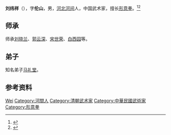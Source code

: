 '''刘纬祥'''（{{bd|1864年||1936年|}}），字'''伦山'''，男，[[河北省|河北]][[河间府|河间]]人，中国武术家，擅长[[形意拳|形意拳]]。<ref>{{Cite journal|url=https://kns.cnki.net/kcms/detail/detail.aspx?dbcode=CJFD&dbname=CJFDN7904&filename=ZHWU199607027&v=nssbBHprAg1nLWOjbeurlF%25mmd2BOmBhfTar16LW18wV3ZIdlgZBpd1%25mmd2Bf6aUMmpHIA0lJ|title=形意拳名家刘纬祥轶闻|author=正实|year=1996|issue=07|issn=1000-3525|journal=中华武术|doi=|access-date=2020-11-21|archive-date=2020-11-29|archive-url=https://web.archive.org/web/20201129103409/https://kns.cnki.net/kcms/detail/detail.aspx?dbcode=CJFD&dbname=CJFDN7904&filename=ZHWU199607027&v=nssbBHprAg1nLWOjbeurlF%25mmd2BOmBhfTar16LW18wV3ZIdlgZBpd1%25mmd2Bf6aUMmpHIA0lJ|dead-url=no}}</ref><ref>{{Cite book|title=中国历代人物年谱考录|author=谢巍|publisher=中华书局|year=1992|isbn=|location=北京|pages=}}</ref>

== 师承 ==
师承[[刘晓兰|刘晓兰]]、[[郭云深|郭云深]]、[[宋世荣|宋世荣]]、[[白西园|白西园]]等。

== 弟子 ==
知名弟子[[马礼堂|马礼堂]]。

== 参考资料 ==
{{reflist}}

{{中国人物小作品}}

{{Authority control}}
{{DEFAULTSORT:Liu刘}}
[[Category:刘姓|Wei]]
[[Category:河間人|Category:河間人]]
[[Category:清朝武术家|Category:清朝武术家]]
[[Category:中華民國武術家|Category:中華民國武術家]]
[[Category:形意拳|Category:形意拳]]